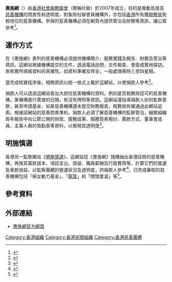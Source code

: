 {{Infobox Non-profit
| Non-profit_name = 惠施網<br/>Wise Giving
| Non-profit_logo = [[File:惠施網.gif|centre]]
| founder = [[香港社會服務聯會|香港社會服務聯會]]
| Non-profit_type = 監察香港慈善團體
| founded_date = 2007年
| area_served = 
| location= 
| focus = 提供香港慈善機構資訊給捐款人
| Non-profit_slogan = 知多一點 做個明智捐款人
| homepage = http://www.wisegiving.org.hk
}}
'''惠施網'''（{{lang-en|'''Wise Giving'''}}）由[[香港社會服務聯會|香港社會服務聯會]]（簡稱社聯）於2007年成立，目的是推動及提高[[慈善機構|慈善機構]]的問責性和透明度，對象除社聯會員機構外，亦包括[[香港|香港]]所有獲[[稅務局_(香港)|稅務局]]免稅地位的慈善機構。參與的慈善機構必須在網頁內提供管治及財務等資訊，讓公眾參考<ref>{{cite web |language=zh-hk |url=http://paper.wenweipo.com/2011/09/26/ED1109260035.htm |title=概念鏈接 |publisher=[[文汇报_(香港)|文匯報]] |date=2011-09-26 |accessdate=2012-02-29 |archive-date=2020-05-16 |archive-url=https://web.archive.org/web/20200516050015/http://paper.wenweipo.com/2011/09/26/ED1109260035.htm |dead-url=no }}</ref>。

==運作方式==
在《惠施網》表列的慈善機構必須提供機構簡介、服務實踐及報告、財務及管治等資訊。這網站根據機構提交的文件，透過電話訪問、文件檢查、會面或實地探訪，來核實所填報資料的真確性。如資料準確及齊全，一般處理需時三至四星期。

當完成核實程序後，相關資訊以統一格式上載於這網站，以便捐款人參考<ref>{{cite web |language=zh-hk |url=http://orientaldaily.on.cc/cnt/news/20110108/00176_044.html |title=慈善機構募捐無王管 |publisher=[[東方日報|東方日報]] |date=2011-01-08 |accessdate=2012-02-29 |archive-date=2019-12-08 |archive-url=https://web.archive.org/web/20191208081239/https://orientaldaily.on.cc/cnt/news/20110108/00176_044.html |dead-url=no }}</ref>。

捐款人可以透過這網站查出大部份慈善機構的資料。例如是否稅務局認可的慈善機構，某機構進行賣旗的日期，有沒有牌照等資訊。這網站還指導捐款人如何監察善款，甚至申請基金，如某慈善機構還未提交財務報表，稅務局有權通過此網站追索。根據該網站的慈善問責準則，捐款人必須了解慈善機構的監察管治，細閱組織周年報告中向公眾公開的財政、服務成果、服務質素檢討、籌款方式、董事會成員、主事人員的值勤表等資料，以檢視其透明度<ref>{{cite web |language=zh-hk |url=http://www1.hk.apple.nextmedia.com/template/apple_sub/art_main.php?iss_id=20100507&sec_id=12187379&art_id=14003839 |title=捐款要問責　愛的工業網上起底 |publisher=[[蘋果日報_(香港)|蘋果日報 (香港)]] |date=2010-05-07 |accessdate=2012-02-29 |archive-date=2010-06-14 |archive-url=https://web.archive.org/web/20100614084745/http://hk.apple.nextmedia.com/template/apple_sub/art_main.php?iss_id=20100507&sec_id=12187379&art_id=14003839 |dead-url=no }}</ref>。

==明施慎選==
{{main|明施慎選}}
香港另一監察網站《[[明施慎選|明施慎選]]》，這網站從《惠施網》隨機抽出香港註冊的慈善機構，再按其籌款成本、項目支出、效益、職員薪酬及行政費用等，計算它們的營運及善款效益，以監察團體的營運狀況及透明度，供捐款人參考<ref>{{cite web |language=zh-hk |url=http://www1.hk.apple.nextmedia.com/template/apple/art_main.php?iss_id=20110108&sec_id=4104&subsec_id=12731&art_id=14847578 |title=民間組織：慈善機構營運參差 |publisher=[[蘋果日報_(香港)|蘋果日報 (香港)]] |date=2011-01-08 |accessdate=2012-02-29 |archive-date=2011-03-19 |archive-url=https://web.archive.org/web/20110319040150/http://hk.apple.nextmedia.com/template/apple/art_main.php?iss_id=20110108&sec_id=4104&subsec_id=12731&art_id=14847578 |dead-url=no }}</ref>，已完成審核的慈善機構包括「婦女動力基金」、「[[龍耳|龍耳]]」和「關懷愛滋」等<ref>{{cite web |language=zh-hk |url=http://hk.apple.nextmedia.com/template/apple/art_main.php?iss_id=20111023&sec_id=4104&subsec_id=11867&art_id=15731432 |title=蘋果汁 監察慈善組織　網上公開核數報告 |publisher=[[蘋果日報_(香港)|蘋果日報 (香港)]] |date=2011-10-23 |accessdate=2012-02-29 |archive-date=2012-03-08 |archive-url=https://web.archive.org/web/20120308143756/http://hk.apple.nextmedia.com/template/apple/art_main.php?iss_id=20111023&sec_id=4104&subsec_id=11867&art_id=15731432 |dead-url=no }}</ref>。

==參考資料==
{{reflist}}

== 外部連結 ==
* [https://web.archive.org/web/20140109230541/http://www.wisegiving.org.hk/ 惠施網官方網頁]

[[Category:香港組織|Category:香港組織]]
[[Category:香港民間組織|Category:香港民間組織]]
[[Category:香港慈善團體|Category:香港慈善團體]]